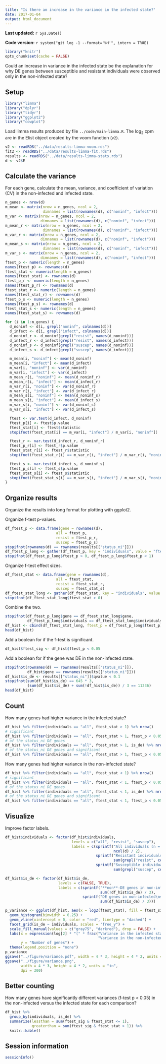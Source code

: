 ```yaml
---
title: "Is there an increase in the variance in the infected state?"
date: 2017-01-04
output: html_document
---
```


**Last updated:** `r Sys.Date()`

**Code version:** `r system("git log -1 --format='%H'", intern = TRUE)`

```r
library("knitr")
opts_chunk$set(cache = FALSE)
```

Could an increase in variance in the infected state be the explanation for why DE genes between susceptible and resistant individuals were observed only in the non-infected state?

## Setup

```r
library("limma")
library("dplyr")
library("tidyr")
library("ggplot2")
library("cowplot")
```

Load limma results produced by file `../code/main-limma.R`.
The log~2~ cpm are in the Elist object created by the voom function (`v2`).

```r
v2 <- readRDS("../data/results-limma-voom.rds")
fit2 <- readRDS("../data/results-limma-fit.rds")
results <- readRDS("../data/results-limma-stats.rds")
d <- v2$E
```

## Calculate the variance

For each gene, calculate the mean, variance, and coefficient of variation (CV) in the non-infected and infected state.

```r
n_genes <- nrow(d)
m_mean <- matrix(nrow = n_genes, ncol = 2,
                 dimnames = list(rownames(d), c("noninf", "infect")))
m_var <- matrix(nrow = n_genes, ncol = 2,
                dimnames = list(rownames(d), c("noninf", "infect")))
m_mean_r <- matrix(nrow = n_genes, ncol = 2,
                 dimnames = list(rownames(d), c("noninf", "infect")))
m_var_r <- matrix(nrow = n_genes, ncol = 2,
                dimnames = list(rownames(d), c("noninf", "infect")))
m_mean_s <- matrix(nrow = n_genes, ncol = 2,
                 dimnames = list(rownames(d), c("noninf", "infect")))
m_var_s <- matrix(nrow = n_genes, ncol = 2,
                dimnames = list(rownames(d), c("noninf", "infect")))
ftest_p <- numeric(length = n_genes)
names(ftest_p) <- rownames(d)
ftest_stat <- numeric(length = n_genes)
names(ftest_stat) <- rownames(d)
ftest_p_r <- numeric(length = n_genes)
names(ftest_p_r) <- rownames(d)
ftest_stat_r <- numeric(length = n_genes)
names(ftest_stat_r) <- rownames(d)
ftest_p_s <- numeric(length = n_genes)
names(ftest_p_s) <- rownames(d)
ftest_stat_s <- numeric(length = n_genes)
names(ftest_stat_s) <- rownames(d)

for (i in 1:n_genes) {
  d_noninf <- d[i, grepl("noninf", colnames(d))]
  d_infect <- d[i, grepl("infect", colnames(d))]
  d_noninf_r <- d_noninf[grepl("resist", names(d_noninf))]
  d_infect_r <- d_infect[grepl("resist", names(d_infect))]
  d_noninf_s <- d_noninf[grepl("suscep", names(d_noninf))]
  d_infect_s <- d_infect[grepl("suscep", names(d_infect))]

  m_mean[i, "noninf"] <- mean(d_noninf)
  m_mean[i, "infect"] <- mean(d_infect)
  m_var[i, "noninf"] <- var(d_noninf)
  m_var[i, "infect"] <- var(d_infect)
  m_mean_r[i, "noninf"] <- mean(d_noninf_r)
  m_mean_r[i, "infect"] <- mean(d_infect_r)
  m_var_r[i, "noninf"] <- var(d_noninf_r)
  m_var_r[i, "infect"] <- var(d_infect_r)
  m_mean_s[i, "noninf"] <- mean(d_noninf_s)
  m_mean_s[i, "infect"] <- mean(d_infect_s)
  m_var_s[i, "noninf"] <- var(d_noninf_s)
  m_var_s[i, "infect"] <- var(d_infect_s)

  ftest <- var.test(d_infect, d_noninf)
  ftest_p[i] <- ftest$p.value
  ftest_stat[i] <- ftest$statistic
  stopifnot(ftest_stat[i] == m_var[i, "infect"] / m_var[i, "noninf"])

  ftest_r <- var.test(d_infect_r, d_noninf_r)
  ftest_p_r[i] <- ftest_r$p.value
  ftest_stat_r[i] <- ftest_r$statistic
  stopifnot(ftest_stat_r[i] == m_var_r[i, "infect"] / m_var_r[i, "noninf"])

  ftest_s <- var.test(d_infect_s, d_noninf_s)
  ftest_p_s[i] <- ftest_s$p.value
  ftest_stat_s[i] <- ftest_s$statistic
  stopifnot(ftest_stat_s[i] == m_var_s[i, "infect"] / m_var_s[i, "noninf"])
}
```

## Organize results

Organize the results into long format for plotting with ggplot2.

Organize f-test p-values.

```r
df_ftest_p <- data.frame(gene = rownames(d),
                       all = ftest_p,
                       resist = ftest_p_r,
                       suscep = ftest_p_s)
stopifnot(rownames(d) == rownames(results[["status_ni"]]))
df_ftest_p_long <- gather(df_ftest_p, key = "individuals", value = "ftest_p", -gene)
stopifnot(df_ftest_p_long$ftest_p > 0, df_ftest_p_long$ftest_p < 1)
```

Organize f-test effect sizes.

```r
df_ftest_stat <- data.frame(gene = rownames(d),
                       all = ftest_stat,
                       resist = ftest_stat_r,
                       suscep = ftest_stat_s)
df_ftest_stat_long <- gather(df_ftest_stat, key = "individuals", value = "ftest_stat", -gene)
stopifnot(df_ftest_stat_long$ftest_stat > 0)
```

Combine the two.

```r
stopifnot(df_ftest_p_long$gene == df_ftest_stat_long$gene,
          df_ftest_p_long$individuals == df_ftest_stat_long$individuals)
df_hist <- cbind(df_ftest_stat_long, ftest_p = df_ftest_p_long$ftest_p)
head(df_hist)
```

Add a boolean for if the f-test is significant.

```r
df_hist$ftest_sig <- df_hist$ftest_p < 0.05
```

Add a boolean for if the gene was DE in the non-infected state.

```r
stopifnot(rownames(d) == rownames(results[["status_ni"]]),
          df_hist$gene == rownames(results[["status_ni"]]))
df_hist$is_de <- results[["status_ni"]]$qvalue < 0.1
stopifnot(sum(df_hist$is_de) == 645 * 3,
          (sum(df_hist$is_de) + sum(!df_hist$is_de)) / 3 == 11336)
head(df_hist)
```

## Count

How many genes had higher variance in the infected state?

```r
df_hist %>% filter(individuals == "all", ftest_stat > 1) %>% nrow()
# significant
df_hist %>% filter(individuals == "all", ftest_stat > 1, ftest_p < 0.05) %>% nrow()
# of the status_ni DE genes
df_hist %>% filter(individuals == "all", ftest_stat > 1, is_de) %>% nrow()
# of the status_ni DE genes and significant
df_hist %>% filter(individuals == "all", ftest_stat > 1, ftest_p < 0.05, is_de) %>% nrow()
```

How many genes had higher variance in the non-infected state?

```r
df_hist %>% filter(individuals == "all", ftest_stat < 1) %>% nrow()
# significant
df_hist %>% filter(individuals == "all", ftest_stat < 1, ftest_p < 0.05) %>% nrow()
# of the status_ni DE genes
df_hist %>% filter(individuals == "all", ftest_stat < 1, is_de) %>% nrow()
# of the status_ni DE genes and significant
df_hist %>% filter(individuals == "all", ftest_stat < 1, ftest_p < 0.05, is_de) %>% nrow()
```

## Visualize

Improve factor labels.

```r
df_hist$individuals <- factor(df_hist$individuals,
                              levels = c("all", "resist", "suscep"),
                              labels = c(sprintf("All individuals (n = %d)",
                                                 ncol(d) / 2),
                                         sprintf("Resistant individuals (n = %d)",
                                                 sum(grepl("resist", colnames(d))) / 2),
                                         sprintf("Susceptible individuals (n = %d)",
                                                 sum(grepl("suscep", colnames(d))) / 2)))
```

```r
df_hist$is_de <- factor(df_hist$is_de,
                        levels = c(FALSE, TRUE),
                        labels = c(sprintf("**non**-DE genes in non-infected\nstate (n = %d)",
                                           sum(!df_hist$is_de) / 3),
                                   sprintf("DE genes in non-infected\nstate (n = %d)",
                                           sum(df_hist$is_de) / 3)))
```

```r
p_variance <- ggplot(df_hist, aes(x = log2(ftest_stat), fill = ftest_sig)) +
  geom_histogram(binwidth = 0.25) +
  geom_vline(xintercept = 0, color = "red", linetype = "dashed") +
  facet_grid(is_de ~ individuals, scales = "free_y") +
  scale_fill_manual(values = c("gray75", "darkred"), drop = FALSE) +
  labs(x = expression(log[2] * "(" * frac("Variance in the infected state",
                                          "Variance in the non-infected state") * ")"),
       y = "Number of genes") +
  theme(legend.position = "none")
p_variance
ggsave("../figure/variance.pdf", width = 4 * 3, height = 4 * 2, units = "in")
ggsave("../figure/variance.png",
       width = 4 * 3, height = 4 * 2, units = "in",
       dpi = 300)
```

## Better counting

How many genes have significantly different variances (f-test p < 0.05) in the non-infected versus the infected state for each comparison?

```r
df_hist %>%
  group_by(individuals, is_de) %>%
  summarize(lessthan = sum(ftest_sig & ftest_stat <= 1),
            greaterthan = sum(ftest_sig & ftest_stat > 1)) %>%
  knitr::kable()
```

## Session information

```r
sessionInfo()
```

